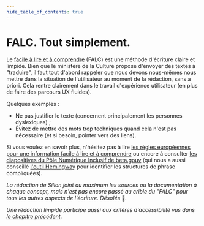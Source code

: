 ```yaml
---
hide_table_of_contents: true
---
```


# FALC. Tout simplement.

Le [facile à lire et à comprendre](https://www.culture.gouv.fr/Thematiques/Developpement-culturel/Culture-et-handicap/Facile-a-lire-et-a-comprendre-FALC-une-methode-utile) (FALC) est une méthode d'écriture claire et limpide. Bien que le ministère de la Culture propose d'envoyer des textes à "traduire", il faut tout d'abord rappeler que nous devons nous-mêmes nous mettre dans la situation de l'utilisateur au moment de la rédaction, sans a priori. Cela rentre clairement dans le travail d'expérience utilisateur (en plus de faire des parcours UX fluides).

Quelques exemples :

- Ne pas justifier le texte (concernent principalement les personnes dyslexiques) ;
- Évitez de mettre des mots trop techniques quand cela n'est pas nécessaire (et si besoin, pointer vers des liens).

Si vous voulez en savoir plus, n'hésitez pas à lire [les règles européennes pour une information facile à lire et à comprendre](https://www.inclusion-europe.eu/wp-content/uploads/2017/06/FR_Information_for_all.pdf) ou encore à consulter [les diapositives du Pôle Numérique Inclusif de beta.gouv](https://docs.google.com/presentation/d/1ykD_SGTHNgMHyTewSqBQU0pTBJr3gLOeuNHvndGxd9k/) (qui nous a aussi conseillé [l'outil Hemingway](https://hemingwayapp.com/) pour identifier les structures de phrase compliquées).

_La rédaction de Sillon joint au maximum les sources ou la documentation à chaque concept, mais n'est pas encore passé au crible du "FALC" pour tous les autres aspects de l'écriture. Désolés_ 🙏*.*

_Une rédaction limpide participe aussi aux critères d'accessibilité vus dans [le chapitre précédent](accessibility-is-mandatory/index.mdx)._
